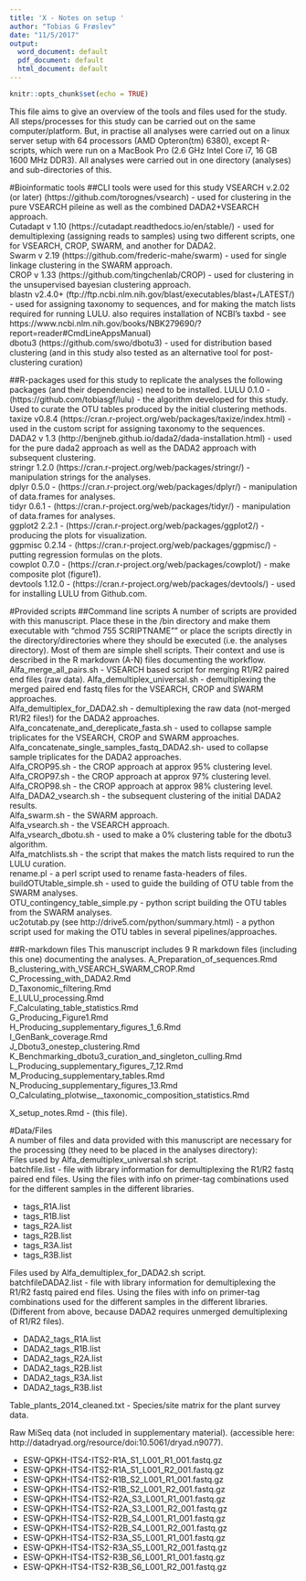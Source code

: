 ```yaml
---
title: 'X - Notes on setup '
author: "Tobias G Frøslev"
date: "11/5/2017"
output:
  word_document: default
  pdf_document: default
  html_document: default
---
```


```r
knitr::opts_chunk$set(echo = TRUE)
```

This file aims to give an overview of the tools and files used for the study.    
All steps/processes for this study can be carried out on the same computer/platform. But, in practise all analyses were carried out on a linux server setup with 64 processors (AMD Opteron(tm) 6380), except R-scripts, which were run on a MacBook Pro (2.6 GHz Intel Core i7, 16 GB 1600 MHz DDR3). 
All analyses were carried out in one directory (analyses) and sub-directories of this.

#Bioinformatic tools
##CLI tools were used for this study
VSEARCH v.2.02 (or later) (https://github.com/torognes/vsearch) - used for clustering in the pure VSEARCH pileine as well as the combined DADA2+VSEARCH approach.  
Cutadapt v 1.10 (https://cutadapt.readthedocs.io/en/stable/)  - used for demultiplexing (assigning reads to samples) using two different scripts, one for VSEARCH, CROP, SWARM, and another for DADA2.  
Swarm v 2.19 (https://github.com/frederic-mahe/swarm)  - used for single linkage clustering in the SWARM approach.  
CROP v 1.33 (https://github.com/tingchenlab/CROP)  - used for clustering in the unsupervised bayesian clustering approach.  
blastn v2.4.0+ (ftp://ftp.ncbi.nlm.nih.gov/blast/executables/blast+/LATEST/) - used for assigning taxonomy to sequences, and for making the match lists required for running LULU.  also requires installation of NCBI's taxbd - see https://www.ncbi.nlm.nih.gov/books/NBK279690/?report=reader#CmdLineAppsManual)  
dbotu3 (https://github.com/swo/dbotu3) - used for distribution based clustering (and in this study also tested as an alternative tool for post-clustering curation)

##R-packages used for this study
to replicate the analyses the following packages (and their dependencies) need to be installed.
LULU 0.1.0 - (https://github.com/tobiasgf/lulu) - the algorithm developed for this study. Used to curate the OTU tables produced by the initial clustering methods.  
taxize v0.8.4 (https://cran.r-project.org/web/packages/taxize/index.html) - used in the custom script for assigning taxonomy to the sequences.  
DADA2 v 1.3 (http://benjjneb.github.io/dada2/dada-installation.html) - used for the pure dada2 approach as well as the DADA2 approach with subsequent clustering.  
stringr 1.2.0 (https://cran.r-project.org/web/packages/stringr/) -  manipulation strings for the analyses.  
dplyr 0.5.0 - (https://cran.r-project.org/web/packages/dplyr/) -  manipulation of data.frames for analyses.  
tidyr 0.6.1 - (https://cran.r-project.org/web/packages/tidyr/) -  manipulation of data.frames for analyses.  
ggplot2 2.2.1 - (https://cran.r-project.org/web/packages/ggplot2/) -  producing the plots for visualization.  
ggpmisc 0.2.14 - (https://cran.r-project.org/web/packages/ggpmisc/) -  putting regression formulas on the plots.  
cowplot 0.7.0 - (https://cran.r-project.org/web/packages/cowplot/) - make composite plot (figure1).  
devtools 1.12.0 - (https://cran.r-project.org/web/packages/devtools/) - used for installing LULU from Github.com.  


#Provided scripts
##Command line scripts
A number of scripts are provided with this manuscript. Place these in the /bin directory and make them executable with "chmod 755 SCRIPTNAME"" or place the scripts directly in the directory/directories where they should be executed (i.e. the analyses directory). Most of them are simple shell scripts. Their context and use is described in the R markdown (A-N) files documenting the workflow.       
Alfa_merge_all_pairs.sh - VSEARCH based script for merging R1/R2 paired end files (raw data).
Alfa_demultiplex_universal.sh - demultiplexing the merged paired end fastq files for the VSEARCH, CROP and SWARM approaches.  
Alfa_demultiplex_for_DADA2.sh -  demultiplexing the raw data (not-merged R1/R2 files!) for the DADA2 approaches.
Alfa_concatenate_and_dereplicate_fasta.sh - used to collapse sample triplicates for the VSEARCH, CROP and SWARM approaches.  
Alfa_concatenate_single_samples_fastq_DADA2.sh- used to collapse sample triplicates for the DADA2 approaches.  
Alfa_CROP95.sh - the CROP approach at approx 95% clustering level.  
Alfa_CROP97.sh - the CROP approach at approx 97% clustering level.  
Alfa_CROP98.sh - the CROP approach at approx 98% clustering level.  
Alfa_DADA2_vsearch.sh - the subsequent clustering of the initial DADA2 results.  
Alfa_swarm.sh - the SWARM approach.  
Alfa_vsearch.sh  - the VSEARCH approach.  
Alfa_vsearch_dbotu.sh - used to make a 0% clustering table for the dbotu3 algorithm.  
Alfa_matchlists.sh - the script that makes the match lists required to run the LULU curation.  
rename.pl  - a perl script used to rename fasta-headers of files.  
buildOTUtable_simple.sh - used to guide the building of OTU table from the SWARM analyses.  
OTU_contingency_table_simple.py - python script building the OTU tables from the SWARM analyses.  
uc2otutab.py  (see http://drive5.com/python/summary.html) - a python script used for making the OTU tables in several pipelines/approaches.  

##R-markdown files
This manuscript includes 9 R markdown files (including this one) documenting the analyses.
A_Preparation_of_sequences.Rmd  
B_clustering_with_VSEARCH_SWARM_CROP.Rmd  
C_Processing_with_DADA2.Rmd  
D_Taxonomic_filtering.Rmd  
E_LULU_processing.Rmd  
F_Calculating_table_statistics.Rmd    
G_Producing_Figure1.Rmd  
H_Producing_supplementary_figures_1_6.Rmd  
I_GenBank_coverage.Rmd  
J_Dbotu3_onestep_clustering.Rmd  
K_Benchmarking_dbotu3_curation_and_singleton_culling.Rmd  
L_Producing_supplementary_figures_7_12.Rmd  
M_Producing_supplementary_tables.Rmd  
N_Producing_supplementary_figures_13.Rmd  
O_Calculating_plotwise__taxonomic_composition_statistics.Rmd  
  
X_setup_notes.Rmd - (this file).  
    
#Data/Files  
A number of files and data provided with this manuscript are necessary for the processing (they need to be placed in the analyses directory):  
Files used by Alfa_demultiplex_universal.sh script.  
batchfile.list  - file with library information for demultiplexing the R1/R2 fastq paired end files. Using the files with info on primer-tag combinations used for the different samples in the different libraries.  

* tags_R1A.list
* tags_R1B.list
* tags_R2A.list
* tags_R2B.list
* tags_R3A.list
* tags_R3B.list

Files used by Alfa_demultiplex_for_DADA2.sh script.  
batchfileDADA2.list  - file with library information for demultiplexing the R1/R2 fastq paired end files. Using the files with info on primer-tag combinations used for the different samples in the different libraries. (Different from above, because DADA2 requires unmerged demultiplexing of R1/R2 files).  

* DADA2_tags_R1A.list
* DADA2_tags_R1B.list
* DADA2_tags_R2A.list
* DADA2_tags_R2B.list
* DADA2_tags_R3A.list
* DADA2_tags_R3B.list

Table_plants_2014_cleaned.txt - Species/site matrix for the plant survey data.  

Raw MiSeq data (not included in supplementary material). (accessible here: http://datadryad.org/resource/doi:10.5061/dryad.n9077).  

* ESW-QPKH-ITS4-ITS2-R1A_S1_L001_R1_001.fastq.gz
* ESW-QPKH-ITS4-ITS2-R1A_S1_L001_R2_001.fastq.gz
* ESW-QPKH-ITS4-ITS2-R1B_S2_L001_R1_001.fastq.gz
* ESW-QPKH-ITS4-ITS2-R1B_S2_L001_R2_001.fastq.gz
* ESW-QPKH-ITS4-ITS2-R2A_S3_L001_R1_001.fastq.gz
* ESW-QPKH-ITS4-ITS2-R2A_S3_L001_R2_001.fastq.gz
* ESW-QPKH-ITS4-ITS2-R2B_S4_L001_R1_001.fastq.gz
* ESW-QPKH-ITS4-ITS2-R2B_S4_L001_R2_001.fastq.gz
* ESW-QPKH-ITS4-ITS2-R3A_S5_L001_R1_001.fastq.gz
* ESW-QPKH-ITS4-ITS2-R3A_S5_L001_R2_001.fastq.gz
* ESW-QPKH-ITS4-ITS2-R3B_S6_L001_R1_001.fastq.gz
* ESW-QPKH-ITS4-ITS2-R3B_S6_L001_R2_001.fastq.gz
